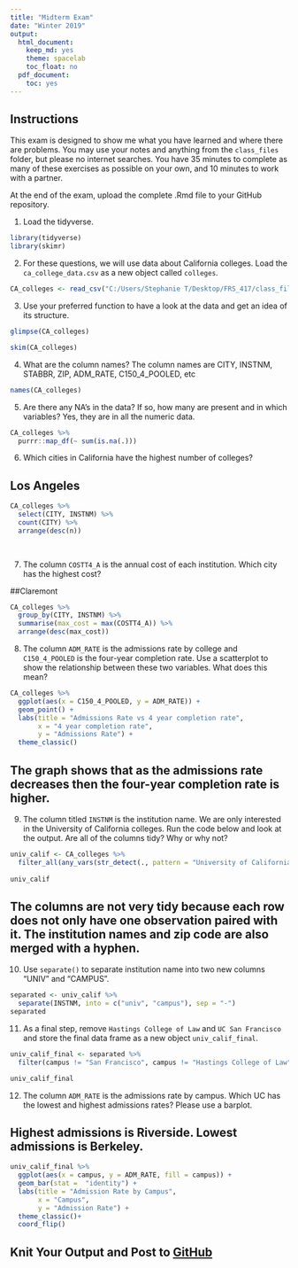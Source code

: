 ---
title: "Midterm Exam"
date: "Winter 2019"
output:
  html_document:
    keep_md: yes
    theme: spacelab
    toc_float: no
  pdf_document:
    toc: yes
---

## Instructions
This exam is designed to show me what you have learned and where there are problems. You may use your notes and anything from the `class_files` folder, but please no internet searches. You have 35 minutes to complete as many of these exercises as possible on your own, and 10 minutes to work with a partner.  

At the end of the exam, upload the complete .Rmd file to your GitHub repository.  

1. Load the tidyverse.
```{r}
library(tidyverse)
library(skimr)
```


2. For these questions, we will use data about California colleges. Load the `ca_college_data.csv` as a new object called `colleges`.
```{r}
CA_colleges <- read_csv("C:/Users/Stephanie T/Desktop/FRS_417/class_files-master/data/ca_college_data.csv")
```



3. Use your preferred function to have a look at the data and get an idea of its structure.
```{r}
glimpse(CA_colleges)
```
```{r}
skim(CA_colleges)
```


4. What are the column names?
The column names are CITY, INSTNM, STABBR, ZIP, ADM_RATE, C150_4_POOLED, etc
```{r}
names(CA_colleges)
```

5. Are there any NA's in the data? If so, how many are present and in which variables?
Yes, they are in all the numeric data.

```{r}
CA_colleges %>% 
  purrr::map_df(~ sum(is.na(.)))
```



6. Which cities in California have the highest number of colleges?

## Los Angeles

```{r}
CA_colleges %>% 
  select(CITY, INSTNM) %>% 
  count(CITY) %>% 
  arrange(desc(n))
  
  
```


7. The column `COSTT4_A` is the annual cost of each institution. Which city has the highest cost?

##Claremont
```{r}
CA_colleges %>% 
  group_by(CITY, INSTNM) %>% 
  summarise(max_cost = max(COSTT4_A)) %>% 
  arrange(desc(max_cost))
```


8. The column `ADM_RATE` is the admissions rate by college and `C150_4_POOLED` is the four-year completion rate. Use a scatterplot to show the relationship between these two variables. What does this mean?
```{r}
CA_colleges %>% 
  ggplot(aes(x = C150_4_POOLED, y = ADM_RATE)) +
  geom_point() +
  labs(title = "Admissions Rate vs 4 year completion rate",
       x = "4 year completion rate",
       y = "Admissions Rate") +
  theme_classic()
```

## The graph shows that as the admissions rate decreases then the four-year completion rate is higher.

9. The column titled `INSTNM` is the institution name. We are only interested in the University of California colleges. Run the code below and look at the output. Are all of the columns tidy? Why or why not?
```{r}
univ_calif <- CA_colleges %>% 
  filter_all(any_vars(str_detect(., pattern = "University of California")))
  
univ_calif
```
## The columns are not very tidy because each row does not only have one observation paired with it. The institution names and zip code are also merged with a hyphen.

10. Use `separate()` to separate institution name into two new columns "UNIV" and "CAMPUS".
```{r}
separated <- univ_calif %>% 
  separate(INSTNM, into = c("univ", "campus"), sep = "-")
separated
```



11. As a final step, remove `Hastings College of Law` and `UC San Francisco` and store the final data frame as a new object `univ_calif_final`.
```{r}
univ_calif_final <- separated %>% 
  filter(campus != "San Francisco", campus != "Hastings College of Law")

univ_calif_final
```


12. The column `ADM_RATE` is the admissions rate by campus. Which UC has the lowest and highest admissions rates? Please use a barplot.

## Highest admissions is Riverside. Lowest admissions is Berkeley.
```{r}
univ_calif_final %>% 
  ggplot(aes(x = campus, y = ADM_RATE, fill = campus)) +
  geom_bar(stat =  "identity") +
  labs(title = "Admission Rate by Campus",
       x = "Campus",
       y = "Admission Rate") +
  theme_classic()+
  coord_flip()
```


## Knit Your Output and Post to [GitHub](https://github.com/FRS417-DataScienceBiologists)